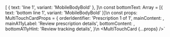 

[
  {
    text: 'line 1',
    variant: 'MobileBodyBold'
  },
]\n
const bottomText: Array<TextLine> = [{ text: 'bottom line 1', variant: 'MobileBodyBold' }]\n
const props: MultiTouchCardProps = {
    orderIdentifier: 'Prescription 1 of 1',
    mainContent: <TextLines listOfText={middleTextLines} />,
    mainA11yLabel: 'Review prescription details',
    bottomContent: <TextLines listOfText={bottomText} />,
    bottomA11yHint: 'Review tracking details',
}\n
<MultiTouchCard {...props} />`



<ComponentTopInfo componentName="MultiTouchCard" example={exampleString} codeString={MultiTouchCardString} />
